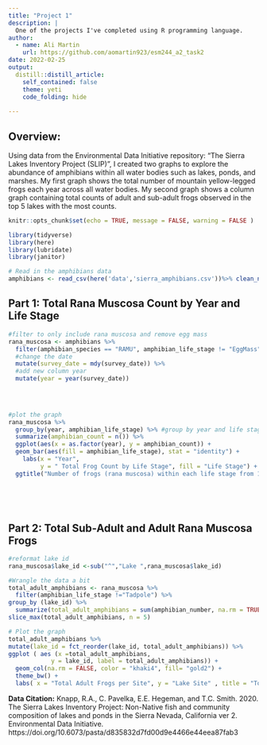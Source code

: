 ```yaml
---
title: "Project 1"
description: |
  One of the projects I've completed using R programming language.
author:
  - name: Ali Martin
    url: https://github.com/aomartin923/esm244_a2_task2
date: 2022-02-25
output:
  distill::distill_article:
    self_contained: false
    theme: yeti
    code_folding: hide
    
---
```


## Overview:

Using data from the Environmental Data Initiative repository: “The Sierra Lakes Inventory Project (SLIP)", I created two graphs to explore the abundance of amphibians within all water bodies such as lakes, ponds, and marshes. My first graph shows the total number of mountain yellow-legged frogs each year across all water bodies. My second graph shows a column graph containing total counts of adult and sub-adult frogs observed in the top 5 lakes with the most counts. 

```r
knitr::opts_chunk$set(echo = TRUE, message = FALSE, warning = FALSE )

library(tidyverse)
library(here)
library(lubridate)
library(janitor)
```

```r
# Read in the amphibians data
amphibians <- read_csv(here('data','sierra_amphibians.csv'))%>% clean_names()
```

## Part 1: Total Rana Muscosa Count by Year and Life Stage

```r
#filter to only include rana muscosa and remove egg mass 
rana_muscosa <- amphibians %>% 
  filter(amphibian_species == "RAMU", amphibian_life_stage != "EggMass") %>% 
  #change the date
  mutate(survey_date = mdy(survey_date)) %>% 
  #add new column year
  mutate(year = year(survey_date))

 
  
```

```r
#plot the graph 
rana_muscosa %>% 
  group_by(year, amphibian_life_stage) %>% #group by year and life stage
  summarize(amphibian_count = n()) %>%
  ggplot(aes(x = as.factor(year), y = amphibian_count)) + 
  geom_bar(aes(fill = amphibian_life_stage), stat = "identity") +
    labs(x = "Year",
         y = " Total Frog Count by Life Stage", fill = "Life Stage") + 
  ggtitle("Number of frogs (rana muscosa) within each life stage from 1995-2002")
   
         
         
  
```

## Part 2: Total Sub-Adult and Adult Rana Muscosa Frogs


```r
#reformat lake id 
rana_muscosa$lake_id <-sub("^","Lake ",rana_muscosa$lake_id)
```


```r
#Wrangle the data a bit
total_adult_amphibians <- rana_muscosa %>% 
  filter(amphibian_life_stage !="Tadpole") %>% 
group_by (lake_id) %>% 
  summarize(total_adult_amphibians = sum(amphibian_number, na.rm = TRUE)) %>% 
slice_max(total_adult_amphibians, n = 5)
```

```r
# Plot the graph
total_adult_amphibians %>% 
mutate(lake_id = fct_reorder(lake_id, total_adult_amphibians)) %>% 
ggplot ( aes (x =total_adult_amphibians, 
            y = lake_id, label = total_adult_amphibians)) +
  geom_col(na.rm = FALSE, color = "khaki4", fill= "gold2") +
  theme_bw() + 
  labs( x = "Total Adult Frogs per Site", y = "Lake Site" , title = "Total Adult Mountain Yellow-Legged Frogs in 5 Lakes")
```



**Data Citation:** Knapp, R.A., C. Pavelka, E.E. Hegeman, and T.C. Smith. 2020. The Sierra Lakes Inventory Project: Non-Native fish and community composition of lakes and ponds in the Sierra Nevada, California ver 2. Environmental Data Initiative. https://doi.org/10.6073/pasta/d835832d7fd00d9e4466e44eea87fab3



